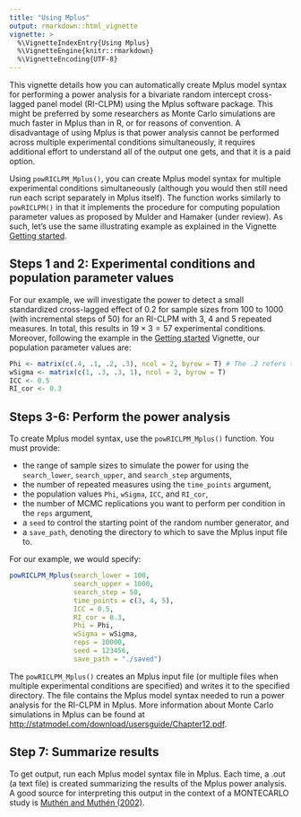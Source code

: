 ```yaml
---
title: "Using Mplus"
output: rmarkdown::html_vignette
vignette: >
  %\VignetteIndexEntry{Using Mplus}
  %\VignetteEngine{knitr::rmarkdown}
  %\VignetteEncoding{UTF-8}
---
```

This vignette details how you can automatically create Mplus model syntax for performing a power analysis for a bivariate random intercept cross-lagged panel model (RI-CLPM) using the Mplus software package. This might be preferred by some researchers as Monte Carlo simulations are much faster in Mplus than in R, or for reasons of convention. A disadvantage of using Mplus is that power analysis cannot be performed across multiple experimental conditions simultaneously, it requires additional effort to understand all of the output one gets, and that it is a paid option.

Using `powRICLPM_Mplus()`, you can create Mplus model syntax for multiple experimental conditions simultaneously (although you would then still need run each script separately in Mplus itself). The function works similarly to `powRICLPM()` in that it implements the procedure for computing population parameter values as proposed by Mulder and Hamaker (under review). As such, let's use the same illustrating example as explained in the Vignette [Getting started](https://jeroendmulder.github.io/powRICLPM/articles/getting-started.html). 

## Steps 1 and 2: Experimental conditions and population parameter values  
For our example, we will investigate the power to detect a small standardized cross-lagged effect of $0.2$ for sample sizes from 100 to 1000 (with incremental steps of 50) for an RI-CLPM with 3, 4 and 5 repeated measures. In total, this results in $19 \times 3 = 57$ experimental conditions. Moreover, following the example in the [Getting started](https://jeroendmulder.github.io/powRICLPM/articles/getting-started.html) Vignette, our population parameter values are:

```r
Phi <- matrix(c(.4, .1, .2, .3), ncol = 2, byrow = T) # The .2 refers to our standardized cross-lagged effect of interest
wSigma <- matrix(c(1, .3, .3, 1), ncol = 2, byrow = T)
ICC <- 0.5
RI_cor <- 0.3
```

## Steps 3-6: Perform the power analysis
To create Mplus model syntax, use the `powRICLPM_Mplus()` function. You must provide:

- the range of sample sizes to simulate the power for using the `search_lower`, `search_upper`, and `search_step` arguments,
- the number of repeated measures using the `time_points` argument, 
- the population values `Phi`, `wSigma`, `ICC`, and `RI_cor`,
- the number of MCMC replications you want to perform per condition in the `reps` argument,
- a `seed` to control the starting point of the random number generator, and
- a `save_path`, denoting the directory to which to save the Mplus input file to. 

For our example, we would specify:

```r
powRICLPM_Mplus(search_lower = 100,
                search_upper = 1000,
                search_step = 50,
                time_points = c(3, 4, 5),
                ICC = 0.5,
                RI_cor = 0.3,
                Phi = Phi,
                wSigma = wSigma,
                reps = 10000,
                seed = 123456,
                save_path = "./saved")
```

The `powRICLPM_Mplus()` creates an Mplus input file (or multiple files when multiple experimental conditions are specified) and writes it to the specified directory. The file contains the Mplus model syntax needed to run a power analysis for the RI-CLPM in Mplus. More information about Monte Carlo simulations in Mplus can be found at [http://statmodel.com/download/usersguide/Chapter12.pdf](http://statmodel.com/download/usersguide/Chapter12.pdf).

## Step 7: Summarize results
To get output, run each Mplus model syntax file in Mplus. Each time, a .out (a text file) is created summarizing the results of the Mplus power analysis. A good source for interpreting this output in the context of a MONTECARLO study is [Muthén and Muthén (2002)](https://doi.org/10.1207/S15328007SEM0904_8).
